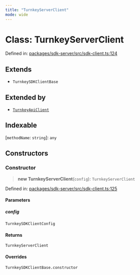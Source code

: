 ```yaml
---
title: "TurnkeyServerClient"
mode: wide
---
```

  
# Class: TurnkeyServerClient

Defined in: [packages/sdk-server/src/sdk-client.ts:124](https://github.com/tkhq/sdk/blob/main/packages/sdk-server/src/sdk-client.ts#L124)

## Extends

- `TurnkeySDKClientBase`

## Extended by

- [`TurnkeyApiClient`](../TurnkeyApiClient/readme)

## Indexable

\[`methodName`: `string`\]: `any`

## Constructors

### Constructor

> **new TurnkeyServerClient**(`config`): `TurnkeyServerClient`

Defined in: [packages/sdk-server/src/sdk-client.ts:125](https://github.com/tkhq/sdk/blob/main/packages/sdk-server/src/sdk-client.ts#L125)

#### Parameters

##### config

`TurnkeySDKClientConfig`

#### Returns

`TurnkeyServerClient`

#### Overrides

`TurnkeySDKClientBase.constructor`
